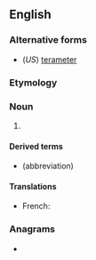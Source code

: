 {{also|téramètre|tera-metre}}
==English==

===Alternative forms===
* (''US'') [[terameter]]

===Etymology===
{{prefix|tera|metre|lang=en}}

===Noun===
{{en-noun}}

# {{SI-unit-2|tera|metre|length|meter}}

====Derived terms====
* {{l|en|Tm}} (abbreviation)

====Translations====
{{trans-top|SI unit of length equal to 10<sup>12</sup> metres}}
* French: {{t+|fr|téramètre|m}}
{{trans-mid}}
{{trans-bottom}}

===Anagrams===
* {{anagrams|en|a=aeeemrrtt|ratemeter|terameter}}